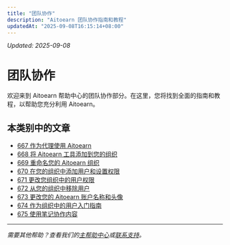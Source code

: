 ```yaml
---
title: "团队协作"
description: "Aitoearn 团队协作指南和教程"
updatedAt: "2025-09-08T16:15:14+08:00"
---
```

<!-- UPDATED_AT -->
_Updated: 2025-09-08_

# 团队协作

欢迎来到 Aitoearn 帮助中心的团队协作部分。在这里，您将找到全面的指南和教程，以帮助您充分利用 Aitoearn。

## 本类别中的文章

- [667 作为代理使用 Aitoearn](667-using-aitoearn-as-an-agency)
- [668 将 Aitoearn 工具添加到您的组织](668-添加ing-aitoearn-tools-到-您的-组织)
- [669 重命名您的 Aitoearn 组织](669-renaming-您的-aitoearn-组织)
- [670 在您的组织中添加用户和设置权限](670-添加ing-用户s-和-setting-up-权限s-在-您的-组织)
- [671 更改您组织中的用户权限](671-changing-用户-权限s-在-您的-组织)
- [672 从您的组织中移除用户](672-removing-a-用户-from-您的-组织)
- [673 更改您的 Aitoearn 账户名称和头像](673-changing-您的-aitoearn-账户-name-和-avatar)
- [674 作为组织中的用户入门指南](674-getting-started-as-a-用户-在-an-组织)
- [675 使用笔记协作内容](675-collaborating-在-内容-与-notes)

---

*需要其他帮助？查看我们的[主帮助中心](/en/帮助-中心)或[联系支持](mailto:hello@aitoearn.com)。*
